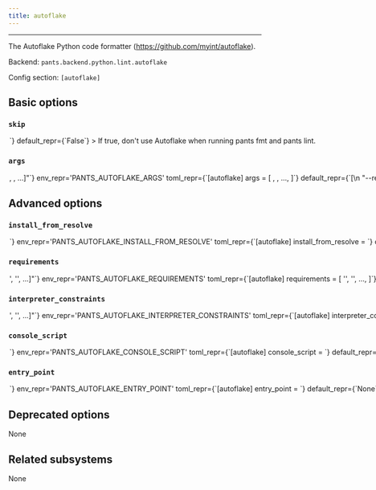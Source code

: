 ```yaml
---
title: autoflake
---
```



---

The Autoflake Python code formatter (https://github.com/myint/autoflake).

Backend: <span className="color--primary">`pants.backend.python.lint.autoflake`</span>

Config section: <span className="color--primary">`[autoflake]`</span>

<span className={styles.options}>

## Basic options

### `skip`

<Option
  cli_repr={`--[no-]autoflake-skip`}
  env_repr='PANTS_AUTOFLAKE_SKIP'
  toml_repr={`[autoflake]
skip = <bool>`}
  default_repr={`False`}
>

If true, don&#x27;t use Autoflake when running `pants fmt` and `pants lint`.

</Option>

### `args`

<Option
  cli_repr={`--autoflake-args="[<shell_str>, <shell_str>, ...]"`}
  env_repr='PANTS_AUTOFLAKE_ARGS'
  toml_repr={`[autoflake]
args = [
    <shell_str>,
    <shell_str>,
    ...,
]`}
  default_repr={`[\n  "--remove-all-unused-imports"\n]`}
>

Arguments to pass directly to Autoflake, e.g. `--autoflake-args='--remove-all-unused-imports --target-version=py37 --quiet'`.

</Option>

## Advanced options

### `install_from_resolve`

<Option
  cli_repr={`--autoflake-install-from-resolve=<str>`}
  env_repr='PANTS_AUTOFLAKE_INSTALL_FROM_RESOLVE'
  toml_repr={`[autoflake]
install_from_resolve = <str>`}
  default_repr={`None`}
>

If specified, install the tool using the lockfile for this named resolve.

This resolve must be defined in `[python].resolves`, as described in https://www.pantsbuild.org/v2.18/docs/python-third-party-dependencies#user-lockfiles.

The resolve&#x27;s entire lockfile will be installed, unless specific requirements are listed via the `requirements` option, in which case only those requirements will be installed. This is useful if you don&#x27;t want to invalidate the tool&#x27;s outputs when the resolve incurs changes to unrelated requirements.

If unspecified, and the `lockfile` option is unset, the tool will be installed using the default lockfile shipped with Pants.

If unspecified, and the `lockfile` option is set, the tool will use the custom `autoflake` &#x22;tool lockfile&#x22; generated from the `version` and `extra_requirements` options. But note that this mechanism is deprecated.

</Option>

### `requirements`

<Option
  cli_repr={`--autoflake-requirements="['<str>', '<str>', ...]"`}
  env_repr='PANTS_AUTOFLAKE_REQUIREMENTS'
  toml_repr={`[autoflake]
requirements = [
    '<str>',
    '<str>',
    ...,
]`}
  default_repr={`[]`}
>

If `install_from_resolve` is specified, install these requirements, at the versions provided by the specified resolve&#x27;s lockfile.

Values can be pip-style requirements (e.g., `tool` or `tool==1.2.3` or `tool>=1.2.3`), or addresses of `python_requirement` targets (or targets that generate or depend on `python_requirement` targets).

The lockfile will be validated against the requirements - if a lockfile doesn&#x27;t provide the requirement (at a suitable version, if the requirement specifies version constraints) Pants will error.

If unspecified, install the entire lockfile.

</Option>

### `interpreter_constraints`

<Option
  cli_repr={`--autoflake-interpreter-constraints="['<str>', '<str>', ...]"`}
  env_repr='PANTS_AUTOFLAKE_INTERPRETER_CONSTRAINTS'
  toml_repr={`[autoflake]
interpreter_constraints = [
    '<str>',
    '<str>',
    ...,
]`}
  default_repr={`[\n  "CPython>=3.7,<4"\n]`}
>

Python interpreter constraints for this tool.

</Option>

### `console_script`

<Option
  cli_repr={`--autoflake-console-script=<str>`}
  env_repr='PANTS_AUTOFLAKE_CONSOLE_SCRIPT'
  toml_repr={`[autoflake]
console_script = <str>`}
  default_repr={`autoflake`}
>

The console script for the tool. Using this option is generally preferable to (and mutually exclusive with) specifying an `--entry-point` since console script names have a higher expectation of staying stable across releases of the tool. Usually, you will not want to change this from the default.

</Option>

### `entry_point`

<Option
  cli_repr={`--autoflake-entry-point=<str>`}
  env_repr='PANTS_AUTOFLAKE_ENTRY_POINT'
  toml_repr={`[autoflake]
entry_point = <str>`}
  default_repr={`None`}
>

The entry point for the tool. Generally you only want to use this option if the tool does not offer a `--console-script` (which this option is mutually exclusive with). Usually, you will not want to change this from the default.

</Option>

## Deprecated options

None

## Related subsystems

None

</span>
